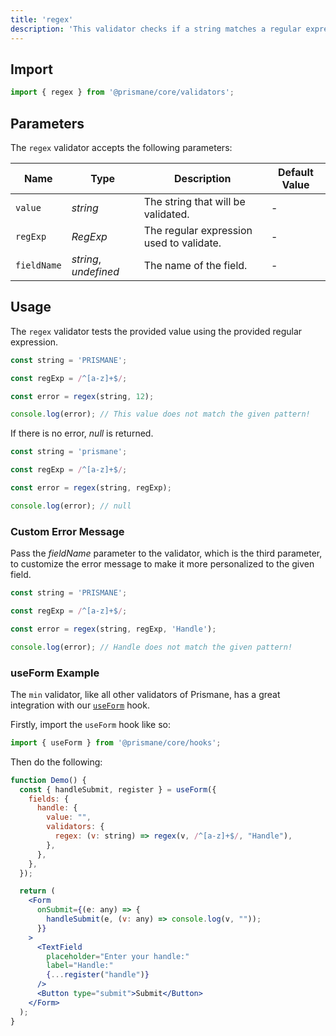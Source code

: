 ---
title: 'regex'
description: 'This validator checks if a string matches a regular expression pattern.'
---

## Import

```js
import { regex } from '@prismane/core/validators';
```

## Parameters

The `regex` validator accepts the following parameters:

| Name        | Type                  | Description                              | Default Value |
| ----------- | --------------------- | ---------------------------------------- | ------------- |
| `value`     | _string_              | The string that will be validated.       | -             |
| `regExp`    | _RegExp_              | The regular expression used to validate. | -             |
| `fieldName` | _string_, _undefined_ | The name of the field.                   | -             |

## Usage

The `regex` validator tests the provided value using the provided regular expression.

```ts
const string = 'PRISMANE';

const regExp = /^[a-z]+$/;

const error = regex(string, 12);

console.log(error); // This value does not match the given pattern!
```

If there is no error, _null_ is returned.

```ts
const string = 'prismane';

const regExp = /^[a-z]+$/;

const error = regex(string, regExp);

console.log(error); // null
```

### Custom Error Message

Pass the _fieldName_ parameter to the validator, which is the third parameter, to customize the error message to make it more personalized to the given field.

```ts
const string = 'PRISMANE';

const regExp = /^[a-z]+$/;

const error = regex(string, regExp, 'Handle');

console.log(error); // Handle does not match the given pattern!
```

### useForm Example

The `min` validator, like all other validators of Prismane, has a great integration with our [`useForm`](/docs/hooks/use-form) hook.

Firstly, import the `useForm` hook like so:

```js
import { useForm } from '@prismane/core/hooks';
```

Then do the following:

```jsx preview
function Demo() {
  const { handleSubmit, register } = useForm({
    fields: {
      handle: {
        value: "",
        validators: {
          regex: (v: string) => regex(v, /^[a-z]+$/, "Handle"),
        },
      },
    },
  });

  return (
    <Form
      onSubmit={(e: any) => {
        handleSubmit(e, (v: any) => console.log(v, ""));
      }}
    >
      <TextField
        placeholder="Enter your handle:"
        label="Handle:"
        {...register("handle")}
      />
      <Button type="submit">Submit</Button>
    </Form>
  );
}
```
